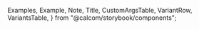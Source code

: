 
  Examples,
  Example,
  Note,
  Title,
  CustomArgsTable,
  VariantRow,
  VariantsTable,
} from "@calcom/storybook/components";


<Meta title="UI/Form/CustomSelect" component={Select} />

<Title title="Select" suffix="Brief" subtitle="Version 2.0 — Last Update: 22 Aug 2022" />

  { //4
    label: "Cal.com Inc",
    options: [
      { value: "UserA", label: "Pro" }, // 5
      { value: "UserB", label: "Teampro" }, // 6
      { value: "UserC", label: "Example" },
      { value: "UserD", label: "Admin", disabled: true },
    ],
  },
  { // 5
    label: "Acme Inc",
    options: [
      { value: "UserE", label: "Acme Pro" }, // 1 == 6
      { value: "UserF", label: "Acme Teampro" },
      { value: "UserG", label: "Acme example" },
      { value: "UserH", label: "Acme Admin", disabled: true },
    ],
  }
];

  const [value, setValue] = React.useState(options[0].options[0]);
  return (
    <Select options={options} selectedItems={value} onChange={(e) => setValue(e)}  isClearable />
  );
};

  const [value, setValue] = React.useState([options[0].options[0]]);
  return (
    <Select
      options={options}
      selectedItems={value}
      onChange={(e) => {
        setValue(e);
      }}
      isSearchable
      isMultiple
      isClearable
    />
  );
};

<Canvas>
  <Story name="Default">
    <div className="flex flex-col space-y-4">
      <SelectWithState />
      <MultiWithState />
    </div>
  </Story>
</Canvas>
